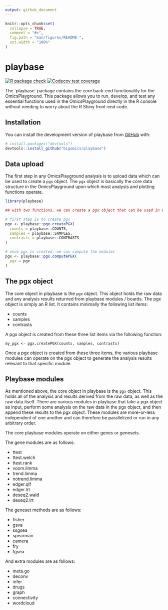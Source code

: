 ```yaml
---
output: github_document
---
```


<!-- README.md is generated from README.Rmd. Please edit that file -->

```r
knitr::opts_chunk$set(
  collapse = TRUE,
  comment = "#>",
  fig.path = "man/figures/README-",
  out.width = "100%"
)
```

# playbase

<!-- badges: start -->
[![R package check](https://github.com/bigomics/playbase/actions/workflows/r.yml/badge.svg)](https://github.com/bigomics/playbase/actions/workflows/r.yml)
[![Codecov test coverage](https://codecov.io/gh/bigomics/playbase/branch/master/graph/badge.svg)](https://app.codecov.io/gh/bigomics/playbase?branch=master)

<!-- badges: end -->

The `playbase´ package contains the core back-end functionality for the OmicsPlayground. This package allows you to run, develop, and test any essential functions used in the OmicsPlayground directly in the R console without needing to worry about the R Shiny front-end code.

## Installation

You can install the development version of playbase from [GitHub](https://github.com/) with:

``` r
# install.packages("devtools")
devtools::install_github("bigomics/playbase")
```

## Data upload

The first step in any OmicsPlayground analysis is to upload data which can be used to create a `pgx` object. The `pgx` object is basically the core data structure in the OmicsPlayground upon which most analysis and plotting functions operate.

```r
library(playbase)

## with two functions, we can create a pgx object that can be used in Omics Playground.

# first step is to create pgx
pgx <- playbase::pgx.createPGX(
  counts = playbase::COUNTS,
  samples = playbase::SAMPLES,
  contrasts = playbase::CONTRASTS
)

# once pgx is created, we can compute the modules
pgx <- playbase::pgx.computePGX(
  pgx = pgx
)
```

## The pgx object

The core object in playbase is the `pgx` object. This object holds the raw data and any analysis results returned from playbase modules / boards. The pgx object is simply an R list. It contains minimally the following list items:

- counts
- samples
- contrasts

A pgx object is created from these three list items via the following function:

```
my_pgx <- pgx.createPGX(counts, samples, contrasts)
```

Once a pgx object is created from these three items, the various playbase modules can operate on the pgx object to generate the analysis results relevant to that specific module.


## Playbase modules

As mentioned above, the core object in playbase is the `pgx` object. This holds all of the analysis and results derived from the raw data, as well as the raw data itself. There are various modules in playbase that take a pgx object as input, perform some analysis on the raw data in the pgx object, and then append these results to the pgx object. These modules are more-or-less independent of one another and can therefore be parallelized or run in any arbitrary order.

The core playbase modules operate on either genes or genesets. 

The gene modules are as follows:

- ttest
- ttest.welch
- ttest.rank
- voom.limma
- trend.limma
- notrend.limma
- edger.qlf
- edger.lrt
- deseq2.wald
- deseq2.lrt

The geneset methods are as follows:

- fisher
- gsva
- ssgsea
- spearman
- camera
- fry
- fgsea

And extra modules are as follows:

- meta.go
- deconv
- infer
- drugs
- graph
- connectivity
- wordcloud








